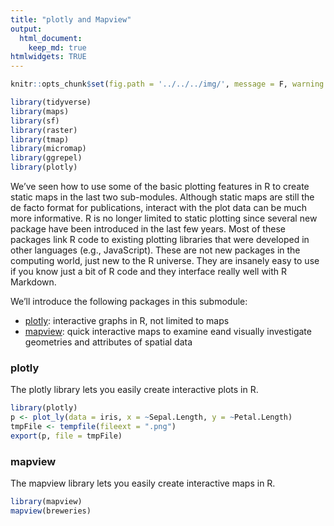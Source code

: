 ```yaml
---
title: "plotly and Mapview"
output: 
  html_document:
    keep_md: true
htmlwidgets: TRUE
---
```


<script src="../../../js/hideoutput.js"></script>

```r
knitr::opts_chunk$set(fig.path = '../../../img/', message = F, warning = F)

library(tidyverse)
library(maps)
library(sf)
library(raster)
library(tmap)
library(micromap)
library(ggrepel)
library(plotly)
```

We've seen how to use some of the basic plotting features in R to create static maps in the last two sub-modules.  Although static maps are still the de facto format for publications, interact with the plot data can be much more informative.  R is no longer limited to static plotting since several new package have been introduced in the last few years.  Most of these packages link R code to existing plotting libraries that were developed in other languages (e.g., JavaScript).  These are not new packages in the computing world, just new to the R universe.  They are insanely easy to use if you know just a bit of R code and they interface really well with R Markdown.  

We'll introduce the following packages in this submodule:

* [plotly](https://plot.ly/r/): interactive graphs in R, not limited to maps
* [mapview](https://github.com/r-spatial/mapview): quick interactive maps to examine eand visually investigate geometries and attributes of spatial data

<!-- https://moderndata.plot.ly/visualizing-geo-spatial-data-with-sf-and-plotly/ -->

### plotly

The plotly library lets you easily create interactive plots in R.

```r
library(plotly)
p <- plot_ly(data = iris, x = ~Sepal.Length, y = ~Petal.Length)
tmpFile <- tempfile(fileext = ".png")
export(p, file = tmpFile)
```
<!-- ![](`r tmpFile`) -->

### mapview

The mapview library lets you easily create interactive maps in R.

```r
library(mapview)
mapview(breweries)
```